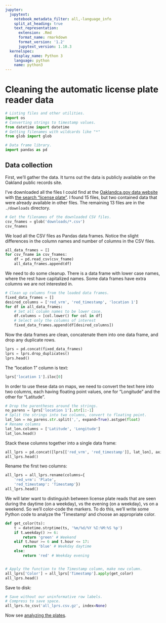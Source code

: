 ```yaml
---
jupyter:
  jupytext:
    notebook_metadata_filter: all,-language_info
    split_at_heading: true
    text_representation:
      extension: .Rmd
      format_name: rmarkdown
      format_version: '1.2'
      jupytext_version: 1.10.3
  kernelspec:
    display_name: Python 3
    language: python
    name: python3
---
```


# Cleaning the automatic license plate reader data

```python
# Listing files and other utilities.
import os
# Converting strings to timestamp values.
from datetime import datetime
# Getting filenames with wildcards like "*"
from glob import glob

# Data frame library.
import pandas as pd
```

## Data collection


First, we'll gather the data.  It turns out the data is publicly available on
the Oakland public records site.

I've downloaded all the files I could find at the [Oaklandca.gov data
website](https://data.oaklandca.gov/) with [the search "license
plate"](https://data.oaklandca.gov/browse?q=license%20plate). I
found 15 files, but two contained data that were already
available in other files. The remaining 13 files are in the
`./downloads` directory.

```python
# Get the filenames of the downloaded CSV files.
csv_fnames = glob('downloads/*.csv')
csv_fnames
```

We load all the CSV files as Pandas data frames.  Notice the
slight differences in the column names and number of columns in
the CSV files.

```python
all_data_frames = []
for csv_fname in csv_fnames:
    df = pd.read_csv(csv_fname)
    all_data_frames.append(df)
```

We need to do some cleanup.  There is a data frame with lower
case names, where the rest have capitalized names.  Some data
frames have extra columns we are not interested in.

```python
# Clean up columns from the loaded data frames.
fixed_data_frames = []
desired_columns = ['red_vrm', 'red_timestamp', 'location 1']
for df in all_data_frames:
    # Set all column names to be lower case.
    df.columns = [col.lower() for col in df]
    # Select only the columns of interest
    fixed_data_frames.append(df[desired_columns])
```

Now the data frames are clean, concatenate them into one data
frame, and drop any duplicate rows.

```python
lprs = pd.concat(fixed_data_frames)
lprs = lprs.drop_duplicates()
lprs.head()
```

The "location 1" column is text:

```python
lprs['location 1'].iloc[0]
```

In order to use these data on maps, we need to convert the text
here into two columns, each having floating point values, one
for "Longitude" and the other for "Latitude".

```python
# Drop the parentheses around the strings.
no_parens = lprs['location 1'].str[1:-1]
# Split the strings into two columns, convert to floating point.
lat_lon = no_parens.str.split(',', expand=True).astype(float)
# Rename columns
lat_lon.columns = ['Latitude', 'Longitude']
lat_lon.head()
```

Stack these columns together into a single data frame:

```python
all_lprs = pd.concat([lprs[['red_vrm', 'red_timestamp']], lat_lon], axis=1)
all_lprs.head()
```
Rename the first two columns:

```python
all_lprs = all_lprs.rename(columns={
    'red_vrm': 'Plate',
    'red_timestamp': 'Timestamp'})
all_lprs.head()
```

We will later want to distinguish between license plate reads
that are seen during the daytime (on a weekday), vs the evening
(on a weekday), vs on a weekend.  So we'll color-code the
markers. To do this, we'll write some Python code to analyze
the 'Timestamp' and choose an appropriate color.

```python
def get_color(ts):
    t = datetime.strptime(ts, '%m/%d/%Y %I:%M:%S %p')
    if t.weekday() >= 6:
        return 'green' # Weekend
    elif t.hour >= 6 and t.hour <= 17:
        return 'blue' # Weekday daytime
    else:
        return 'red' # Weekday evening


# Apply the function to the Timestamp column, make new column.
all_lprs['Color'] = all_lprs['Timestamp'].apply(get_color)
all_lprs.head()
```

Save to disk:

```python
# Save without our uninformative row labels.
# Compress to save space.
all_lprs.to_csv('all_lprs.csv.gz', index=None)
```

Now see [analyzing the plates](oakland_plates.Rmd).
